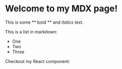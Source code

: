 
# Welcome to my MDX page!

This is some ** bold ** and _italics_ text.

This is a list in markdown:
- One
- Two
- Three

Checkout my React component:
<Skills/>
